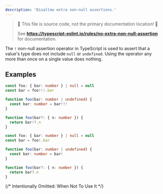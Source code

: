 ```yaml
---
description: 'Disallow extra non-null assertions.'
---
```



> 🛑 This file is source code, not the primary documentation location! 🛑
>
> See **https://typescript-eslint.io/rules/no-extra-non-null-assertion** for documentation.

The `!` non-null assertion operator in TypeScript is used to assert that a value's type does not include `null` or `undefined`.
Using the operator any more than once on a single value does nothing.

## Examples

<Tabs>
<TabItem value="❌ Incorrect">

```ts
const foo: { bar: number } | null = null
const bar = foo!!!.bar
```

```ts
function foo(bar: number | undefined) {
  const bar: number = bar!!!
}
```

```ts
function foo(bar?: { n: number }) {
  return bar!?.n
}
```

</TabItem>
<TabItem value="✅ Correct">

```ts
const foo: { bar: number } | null = null
const bar = foo!.bar
```

```ts
function foo(bar: number | undefined) {
  const bar: number = bar!
}
```

```ts
function foo(bar?: { n: number }) {
  return bar?.n
}
```

</TabItem>
</Tabs>

{/* Intentionally Omitted: When Not To Use It */}
